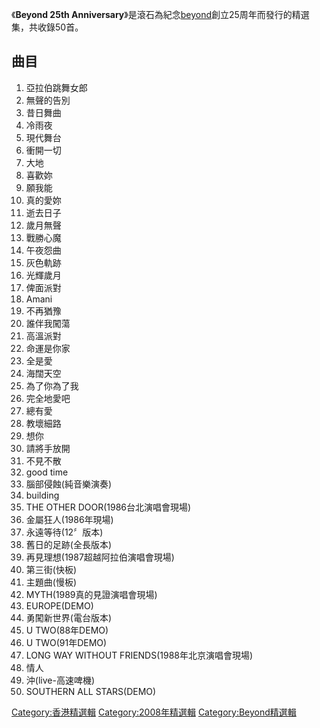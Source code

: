 {{unreferenced|time=2015-01-25T03:36:24+00:00}}
{{Album infobox | <!-- See Wikipedia:WikiProject_Albums -->
|  Name        = Beyond 25th Anniversary
|  Type        = [[精選輯|精選輯]]
|  Artist      = [[Beyond|Beyond]]
|  Cover       = 
|  Background  = 
|  Released    = 2008
|  Recorded    = 
|  Genre       = [[粵語流行音樂|粵語流行音樂]]
|  Language    = [[粵語|粵語]]/[[國語|國語]]
|  Label       = [[滾石唱片|滾石唱片]]
}}

《'''Beyond 25th Anniversary'''》是滾石為紀念[[beyond|beyond]]創立25周年而發行的精選集，共收錄50首。

== 曲目 == 
#亞拉伯跳舞女郎
#無聲的告別
#昔日舞曲
#冷雨夜
#現代舞台
#衝開一切
#大地
#喜歡妳
#願我能
#真的愛妳
#逝去日子
#歲月無聲
#戰勝心魔
#午夜怨曲
#灰色軌跡
#光輝歲月
#俾面派對
#Amani
#不再猶豫
#誰伴我闖蕩
#高溫派對
#命運是你家
#全是愛
#海闊天空
#為了你為了我
#完全地愛吧
#總有愛
#教壞細路
#想你
#請將手放開
#不見不散
#good time
#腦部侵蝕(純音樂演奏)
#building
#THE OTHER DOOR(1986台北演唱會現場)
#金屬狂人(1986年現場)
#永遠等待(12〞版本)
#舊日的足跡(全長版本)
#再見理想(1987超越阿拉伯演唱會現場)
#第三街(快板)
#主題曲(慢板)
#MYTH(1989真的見證演唱會現場)
#EUROPE(DEMO)
#勇闖新世界(電台版本)
#U TWO(88年DEMO)
#U TWO(91年DEMO)
#LONG WAY WITHOUT FRIENDS(1988年北京演唱會現場)
#情人
#沖(live-高速啤機)
#SOUTHERN ALL STARS(DEMO)


{{album-stub}}
{{Beyond}}

[[Category:香港精選輯|Category:香港精選輯]]
[[Category:2008年精選輯|Category:2008年精選輯]]
[[Category:Beyond精選輯|Category:Beyond精選輯]]